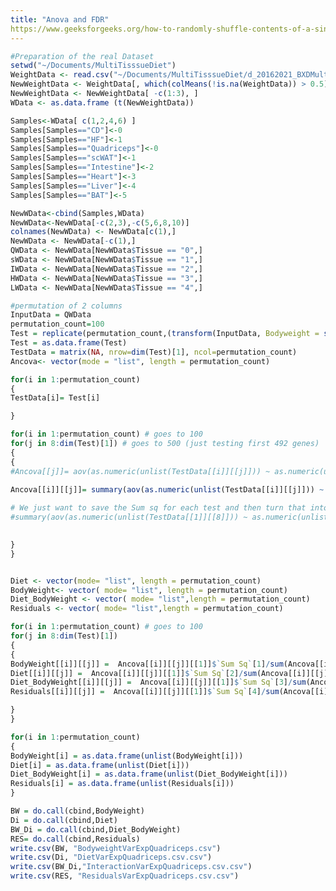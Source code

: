 ```yaml
---
title: "Anova and FDR"
https://www.geeksforgeeks.org/how-to-randomly-shuffle-contents-of-a-single-column-in-r-dataframe/
---
```

```r
#Preparation of the real Dataset
setwd("~/Documents/MultiTisssueDiet")
WeightData <- read.csv("~/Documents/MultiTisssueDiet/d_20162021_BXDMultiTissueDiet_Williams_mRNA_DATAwithPhenos_Short.csv",header=F,sep=",", na.strings="")
NewWeightData <- WeightData[, which(colMeans(!is.na(WeightData)) > 0.5)]
NewWeightData <- NewWeightData[ -c(1:3), ]
WData <- as.data.frame (t(NewWeightData))

Samples<-WData[ c(1,2,4,6) ]
Samples[Samples=="CD"]<-0
Samples[Samples=="HF"]<-1
Samples[Samples=="Quadriceps"]<-0
Samples[Samples=="scWAT"]<-1
Samples[Samples=="Intestine"]<-2
Samples[Samples=="Heart"]<-3
Samples[Samples=="Liver"]<-4
Samples[Samples=="BAT"]<-5

NewWData<-cbind(Samples,WData)
NewWData<-NewWData[-c(2,3),-c(5,6,8,10)]
colnames(NewWData) <- NewWData[c(1),]
NewWData <- NewWData[-c(1),]
QWData <- NewWData[NewWData$Tissue == "0",]
sWData <- NewWData[NewWData$Tissue == "1",]
IWData <- NewWData[NewWData$Tissue == "2",]
HWData <- NewWData[NewWData$Tissue == "3",]
LWData <- NewWData[NewWData$Tissue == "4",]
```




```r
#permutation of 2 columns
InputData = QWData
permutation_count=100
Test = replicate(permutation_count,(transform(InputData, Bodyweight = sample(Bodyweight),Diet = sample(Diet))))
Test = as.data.frame(Test)
TestData = matrix(NA, nrow=dim(Test)[1], ncol=permutation_count)
Ancova<- vector(mode = "list", length = permutation_count)

for(i in 1:permutation_count)
{
TestData[i]= Test[i]

}

for(i in 1:permutation_count) # goes to 100
for(j in 8:dim(Test)[1]) # goes to 500 (just testing first 492 genes)
{
{
#Ancova[[j]]= aov(as.numeric(unlist(TestData[[i]][[j]])) ~ as.numeric(unlist(TestData[[i]]$Bodyweight))* as.factor(unlist(TestData[[i]]$Diet)), TestData[[i]])

Ancova[[i]][[j]]= summary(aov(as.numeric(unlist(TestData[[i]][[j]])) ~ as.numeric(unlist(TestData[[i]]$Bodyweight))* as.factor(unlist(TestData[[i]]$Diet)), TestData[[i]]))
  
# We just want to save the Sum sq for each test and then turn that into % var explained later 
#summary(aov(as.numeric(unlist(TestData[[1]][[8]])) ~ as.numeric(unlist(TestData[[1]]$Bodyweight))* as.factor(unlist(TestData[[1]]$Diet)), TestData[[1]]))[[1]]$"Sum Sq" 
  

}
}



```

```r

Diet <- vector(mode= "list", length = permutation_count)
BodyWeight<- vector( mode= "list", length = permutation_count)
Diet_BodyWeight <- vector( mode= "list",length = permutation_count)
Residuals <- vector( mode= "list",length = permutation_count)

for(i in 1:permutation_count) # goes to 100
for(j in 8:dim(Test)[1])
{
{
BodyWeight[[i]][[j]] =  Ancova[[i]][[j]][[1]]$`Sum Sq`[1]/sum(Ancova[[i]][[j]][[1]]$`Sum Sq`[1:4])
Diet[[i]][[j]] =  Ancova[[i]][[j]][[1]]$`Sum Sq`[2]/sum(Ancova[[i]][[j]][[1]]$`Sum Sq`[1:4])
Diet_BodyWeight[[i]][[j]] =  Ancova[[i]][[j]][[1]]$`Sum Sq`[3]/sum(Ancova[[i]][[j]][[1]]$`Sum Sq`[1:4])
Residuals[[i]][[j]] =  Ancova[[i]][[j]][[1]]$`Sum Sq`[4]/sum(Ancova[[i]][[j]][[1]]$`Sum Sq`[1:4])

}
}

for(i in 1:permutation_count)
{
BodyWeight[i] = as.data.frame(unlist(BodyWeight[i]))
Diet[i] = as.data.frame(unlist(Diet[i]))
Diet_BodyWeight[i] = as.data.frame(unlist(Diet_BodyWeight[i]))
Residuals[i] = as.data.frame(unlist(Residuals[i]))
}

BW = do.call(cbind,BodyWeight)
Di = do.call(cbind,Diet)
BW_Di = do.call(cbind,Diet_BodyWeight)
RES= do.call(cbind,Residuals)
write.csv(BW, "BodyweightVarExpQuadriceps.csv")
write.csv(Di, "DietVarExpQuadriceps.csv.csv")
write.csv(BW_Di,"InteractionVarExpQuadriceps.csv.csv")
write.csv(RES, "ResidualsVarExpQuadriceps.csv.csv")

```



